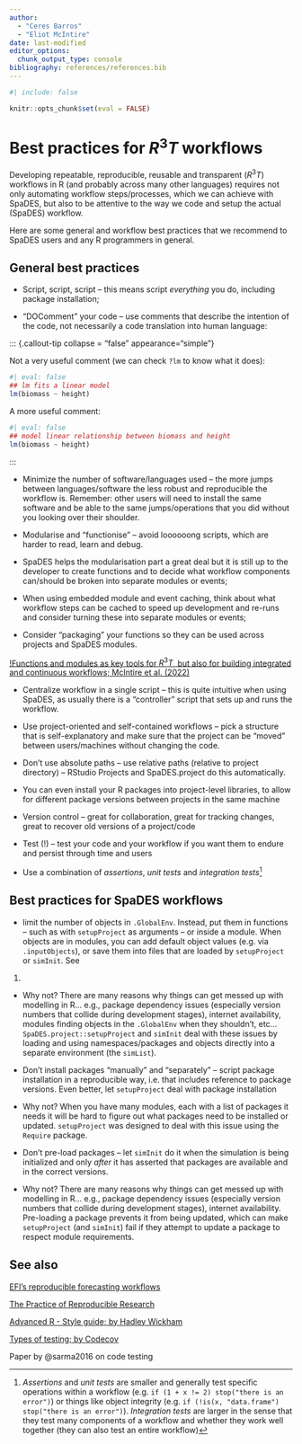 ```yaml
---
author: 
  - "Ceres Barros"
  - "Eliot McIntire"
date: last-modified
editor_options:
  chunk_output_type: console
bibliography: references/references.bib
---
```


```r
#| include: false

knitr::opts_chunk$set(eval = FALSE)
```

# Best practices for $R^3T$ workflows {.unnumbered}

Developing repeatable, reproducible, reusable and transparent ($R^3T$)
workflows in R (and probably across many other languages) requires not
only automating workflow steps/processes, which we can achieve with
SpaDES, but also to be attentive to the way we code and setup the actual
(SpaDES) workflow.

Here are some general and workflow best practices that we recommend to
SpaDES users and any R programmers in general.

## General best practices

-   Script, script, script -- this means script *everything* you do,
    including package installation;

-   "DOComment" your code -- use comments that describe the intention of
    the code, not necessarily a code translation into human language:

::: {.callout-tip collapse = "false" appearance="simple"}

Not a very useful comment (we can check `?lm` to know what it does):

```r
#| eval: false
## lm fits a linear model
lm(biomass ~ height)
```

A more useful comment:

```r
#| eval: false
## model linear relationship between biomass and height
lm(biomass ~ height)
```

:::

-   Minimize the number of software/languages used -- the more jumps
    between languages/software the less robust and reproducible the
    workflow is. Remember: other users will need to install the same
    software and be able to the same jumps/operations that you did
    without you looking over their shoulder.

-   Modularise and "functionise" -- avoid loooooong scripts, which are
    harder to read, learn and debug.

-   SpaDES helps the modularisation part a great deal but it is still up
    to the developer to create functions and to decide what workflow
    components can/should be broken into separate modules or events;

-   When using embedded module and event caching, think about what
    workflow steps can be cached to speed up development and re-runs and
    consider turning these into separate modules or events;

-   Consider "packaging" your functions so they can be used across
    projects and SpaDES modules.

[!Functions and modules as key tools for $R^3T$, but also for building
integrated and continuous workflows; McIntire et al.
(2022)](https://onlinelibrary.wiley.com/cms/asset/680b22bc-1a97-4ab6-8f90-6fd1557e9e27/ele13994%20-fig-0001-m.jpg)

-   Centralize workflow in a single script -- this is quite intuitive
    when using SpaDES, as usually there is a "controller" script that
    sets up and runs the workflow.

-   Use project-oriented and self-contained workflows -- pick a
    structure that is self-explanatory and make sure that the project
    can be "moved" between users/machines without changing the code.

-   Don't use absolute paths -- use relative paths (relative to project
    directory) -- RStudio Projects and SpaDES.project do this
    automatically.

-   You can even install your R packages into project-level libraries,
    to allow for different package versions between projects in the same
    machine

-   Version control -- great for collaboration, great for tracking
    changes, great to recover old versions of a project/code

-   Test (!) -- test your code and your workflow if you want them to
    endure and persist through time and users

-   Use a combination of *assertions*, *unit tests* and *integration
    tests*[^1]

## Best practices for SpaDES workflows

-   limit the number of objects in `.GlobalEnv`. Instead, put them in
    functions -- such as with `setupProject` as arguments -- or inside a
    module. When objects are in modules, you can add default object
    values (e.g. via `.inputObjects`), or save them into files that are
    loaded by `setupProject` or `simInit`. See

1.  

-   Why not? There are many reasons why things can get messed up with
    modelling in R... e.g., package dependency issues (especially
    version numbers that collide during development stages), internet
    availability, modules finding objects in the `.GlobalEnv` when they
    shouldn't, etc... `SpaDES.project::setupProject` and `simInit` deal
    with these issues by loading and using namespaces/packages and
    objects directly into a separate environment (the `simList`).

-   Don't install packages "manually" and "separately" -- script package
    installation in a reproducible way, i.e. that includes reference to
    package versions. Even better, let `setupProject` deal with package
    installation

-   Why not? When you have many modules, each with a list of packages it
    needs it will be hard to figure out what packages need to be
    installed or updated. `setupProject` was designed to deal with this
    issue using the `Require` package.

-   Don't pre-load packages -- let `simInit` do it when the simulation
    is being initialized and only *after* it has asserted that packages
    are available and in the correct versions.

-   Why not? There are many reasons why things can get messed up with
    modelling in R... e.g., package dependency issues (especially
    version numbers that collide during development stages), internet
    availability. Pre-loading a package prevents it from being updated,
    which can make `setupProject` (and `simInit`) fail if they attempt
    to update a package to respect module requirements.

## See also

[EFI's reproducible forecasting
workflows](https://ecoforecast.org/reproducible-forecasting-workflows/)

[The Practice of Reproducible
Research](http://www.practicereproducibleresearch.org/)

[Advanced R - Style guide; by Hadley
Wickham](http://adv-r.had.co.nz/Style.html)

[Types of testing; by
Codecov](https://about.codecov.io/blog/types-of-testing-unit-vs-integration/)

Paper by @sarma2016 on code testing

[^1]: *Assertions* and *unit tests* are smaller and generally test
    specific operations within a workflow (e.g.
    `if (1 + x != 2) stop("there is an error")`) or things like object
    integrity (e.g.
    `if (!is(x, "data.frame") stop("there is an error")`). *Integration
    tests* are larger in the sense that they test many components of a
    workflow and whether they work well together (they can also test an
    entire workflow)
